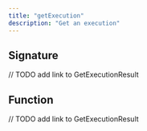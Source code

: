 ```yaml
---
title: "getExecution"
description: "Get an execution"
---
```


## Signature

<ResponseField name="getExecution" type="(id): Promise<GetExecutionResult>">
  // TODO add link to GetExecutionResult
</ResponseField>

## Function

<ResponseField name="parameters">
  <ResponseField name="id" type="string" />
</ResponseField>

<ResponseField name="returns" type="Promise<GetExecutionResult">
  // TODO add link to GetExecutionResult
</ResponseField>
